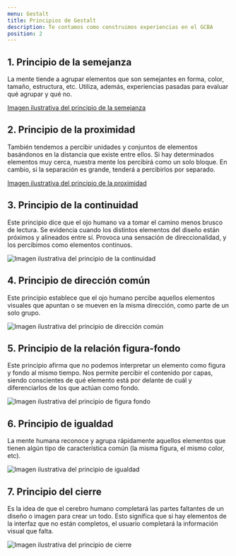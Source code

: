 ```yaml
---
menu: Gestalt
title: Principios de Gestalt
description: Te contamos como construimos experiencias en el GCBA
position: 2
---
```


## 1. Principio de la semejanza

La mente tiende a agrupar elementos que son semejantes en forma, color, tamaño, estructura, etc. Utiliza, además, experiencias pasadas para evaluar qué agrupar y qué no.

[Imagen ilustrativa del principio de la semejanza](/creamos_experiencias/diseño/semejanza.svg)



## 2. Principio de la proximidad

También tendemos a percibir unidades y conjuntos de elementos basándonos en la distancia que existe entre ellos. Si hay determinados elementos muy cerca, nuestra mente los percibirá como un solo bloque. En cambio, si la separación es grande, tenderá a percibirlos por separado.

[Imagen ilustrativa del principio de la proximidad](/creamos_experiencias/diseño/proximidad.svg)



## 3. Principio de la continuidad

Este principio dice que el ojo humano va a tomar el camino menos brusco de lectura. Se evidencia cuando los distintos elementos del diseño están próximos y alineados entre sí. Provoca una sensación de direccionalidad, y los percibimos como elementos continuos.

![Imagen ilustrativa del principio de la continuidad](/creamos_experiencias/diseño/continuidad.svg)



## 4. Principio de dirección común

Este principio establece que el ojo humano percibe aquellos elementos visuales que apuntan o se mueven en la misma dirección, como parte de un solo grupo. 

![Imagen ilustrativa del principio de dirección común](/creamos_experiencias/diseño/dirección_común.svg)



## 5. Principio de la relación figura-fondo

Este principio afirma que no podemos interpretar un elemento como figura y fondo al mismo tiempo. Nos permite percibir el contenido por capas, siendo conscientes de qué elemento está por delante de cuál y diferenciarlos de los que actúan como fondo.

![Imagen ilustrativa del principio de figura fondo](/creamos_experiencias/diseño/figura_fondo.svg)



## 6. Principio de igualdad

La mente humana reconoce y agrupa rápidamente aquellos elementos que tienen algún tipo de característica común (la misma figura, el mismo color, etc).

![Imagen ilustrativa del principio de igualdad](/creamos_experiencias/diseño/igualdad.svg)



## 7. Principio del cierre

Es la idea de que el cerebro humano completará las partes faltantes de un diseño o imagen para crear un todo. Esto significa que si hay elementos de la interfaz que no están completos, el usuario completará la información visual que falta.

![Imagen ilustrativa del principio de cierre](/creamos_experiencias/diseño/cierre.svg)





